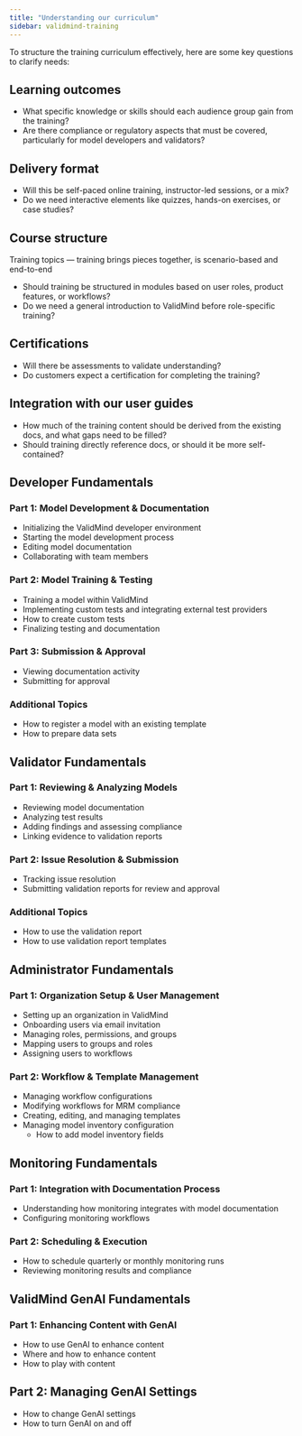 ```yaml
---
title: "Understanding our curriculum"
sidebar: validmind-training
---
```


To structure the training curriculum effectively, here are some key questions to clarify needs:


## Learning outcomes

- What specific knowledge or skills should each audience group gain from the training?
- Are there compliance or regulatory aspects that must be covered, particularly for model developers and validators?

## Delivery format

- Will this be self-paced online training, instructor-led sessions, or a mix?
- Do we need interactive elements like quizzes, hands-on exercises, or case studies?

## Course structure

Training topics — training brings pieces together, is scenario-based and end-to-end

- Should training be structured in modules based on user roles, product features, or workflows?
- Do we need a general introduction to ValidMind before role-specific training?

## Certifications

- Will there be assessments to validate understanding?
- Do customers expect a certification for completing the training?

## Integration with our user guides

- How much of the training content should be derived from the existing docs, and what gaps need to be filled?
- Should training directly reference docs, or should it be more self-contained?


## Developer Fundamentals  

### **Part 1: Model Development & Documentation**  
- Initializing the ValidMind developer environment  
- Starting the model development process  
- Editing model documentation  
- Collaborating with team members  

### **Part 2: Model Training & Testing**  
- Training a model within ValidMind  
- Implementing custom tests and integrating external test providers  
- How to create custom tests  
- Finalizing testing and documentation  

### **Part 3: Submission & Approval**  
- Viewing documentation activity  
- Submitting for approval  

### **Additional Topics**  
- How to register a model with an existing template  
- How to prepare data sets  

## Validator Fundamentals  

### **Part 1: Reviewing & Analyzing Models**  
- Reviewing model documentation  
- Analyzing test results  
- Adding findings and assessing compliance  
- Linking evidence to validation reports  

### **Part 2: Issue Resolution & Submission**  
- Tracking issue resolution  
- Submitting validation reports for review and approval  

### **Additional Topics**  
- How to use the validation report  
- How to use validation report templates  

## Administrator Fundamentals  

### **Part 1: Organization Setup & User Management**  
- Setting up an organization in ValidMind  
- Onboarding users via email invitation  
- Managing roles, permissions, and groups  
- Mapping users to groups and roles  
- Assigning users to workflows  

### **Part 2: Workflow & Template Management**  
- Managing workflow configurations  
- Modifying workflows for MRM compliance  
- Creating, editing, and managing templates  
- Managing model inventory configuration  
  - How to add model inventory fields  

## Monitoring Fundamentals  

### **Part 1: Integration with Documentation Process**  
- Understanding how monitoring integrates with model documentation  
- Configuring monitoring workflows  

### **Part 2: Scheduling & Execution**  
- How to schedule quarterly or monthly monitoring runs  
- Reviewing monitoring results and compliance  

## ValidMind GenAI Fundamentals  

### **Part 1: Enhancing Content with GenAI**  
- How to use GenAI to enhance content  
- Where and how to enhance content  
- How to play with content  

## **Part 2: Managing GenAI Settings**  
- How to change GenAI settings  
- How to turn GenAI on and off  